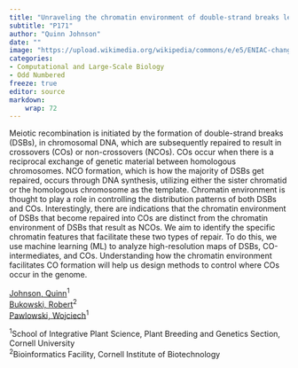 ```yaml
---
title: "Unraveling the chromatin environment of double-strand breaks leading to crossovers and non-crossovers"
subtitle: "P171"
author: "Quinn Johnson"
date: ""
image: "https://upload.wikimedia.org/wikipedia/commons/e/e5/ENIAC-changing_a_tube.jpg"
categories: 
- Computational and Large-Scale Biology
- Odd Numbered
freeze: true
editor: source
markdown: 
    wrap: 72
---
```


Meiotic recombination is initiated by the formation of double-strand breaks (DSBs), in chromosomal DNA, which are subsequently repaired to result in crossovers (COs) or non-crossovers (NCOs). COs occur when there is a reciprocal exchange of genetic material between homologous chromosomes. NCO formation, which is how the majority of DSBs get repaired, occurs through DNA synthesis, utilizing either the sister chromatid or the homologous chromosome as the template. Chromatin environment is thought to play a role in controlling the distribution patterns of both DSBs and COs. Interestingly, there are indications that the chromatin environment of DSBs that become repaired into COs are distinct from the chromatin environment of DSBs that result as NCOs. We aim to identify the specific chromatin features that facilitate these two types of repair. To do this, we use machine learning (ML) to analyze high-resolution maps of DSBs, CO-intermediates, and COs. Understanding how the chromatin environment facilitates CO formation will help us design methods to control where COs occur in the genome.

<a href='mailto:qyj2@cornell.edu'>Johnson, Quinn</a><sup>1</sup><br><a href='mailto:bukowski@cornell.edu'>Bukowski, Robert</a><sup>2</sup><br><a href='mailto:wp45@cornell.edu'>Pawlowski, Wojciech</a><sup>1</sup><br>

<sup>1</sup>School of Integrative Plant Science, Plant Breeding and Genetics Section, Cornell University<br><sup>2</sup>Bioinformatics Facility, Cornell Institute of Biotechnology<br>